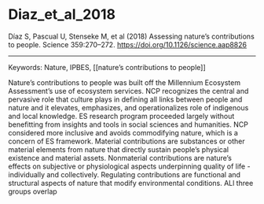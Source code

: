 # Diaz_et_al_2018

Díaz S, Pascual U, Stenseke M, et al (2018) Assessing nature’s contributions to people. Science 359:270–272. <https://doi.org/10.1126/science.aap8826>

---

Keywords: Nature, IPBES, [[nature's contributions to people]]	  

Nature's contributions to people was built off the Millennium Ecosystem Assessment's use of ecosystem services. NCP recognizes the central and pervasive role that culture plays in defining all links between people and nature and it elevates, emphasizes, and operationalizes role of indigenous and local knowledge. ES research program proceeded largely without benefitting from insights and tools in social sciences and humanities. NCP considered more inclusive and avoids commodifying nature, which is a concern of ES framework. Material contributions are substances or other material elements from nature that directly sustain people's physical existence and material assets. Nonmaterial contributions are nature's effects on subjective or physiological aspects underpinning quality of life - individually and collectively. Regulating contributions are functional and structural aspects of nature that modify environmental conditions. ALl three groups overlap 
